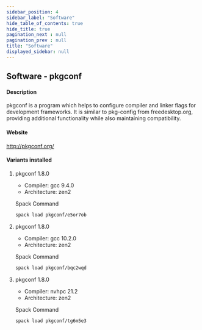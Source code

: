 ```yaml
---
sidebar_position: 4
sidebar_label: "Software"
hide_table_of_contents: true
hide_title: true
pagination_next : null
pagination_prev : null
title: "Software"
displayed_sidebar: null
---
```


## Software - pkgconf


#### Description
pkgconf is a program which helps to configure compiler and linker flags for development frameworks. It is similar to pkg-config from freedesktop.org, providing additional functionality while also maintaining compatibility.

#### Website
http://pkgconf.org/

#### Variants installed

1. pkgconf 1.8.0

    - Compiler: gcc 9.4.0
    - Architecture: zen2

    Spack Command
    ```bash
    spack load pkgconf/e5or7ob
    ```

2. pkgconf 1.8.0

    - Compiler: gcc 10.2.0
    - Architecture: zen2

    Spack Command
    ```bash
    spack load pkgconf/bqc2wqd
    ```

3. pkgconf 1.8.0

    - Compiler: nvhpc 21.2
    - Architecture: zen2

    Spack Command
    ```bash
    spack load pkgconf/tg6m5e3
    ```
